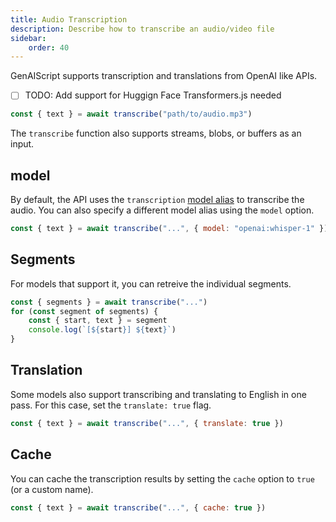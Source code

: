 ```yaml
---
title: Audio Transcription
description: Describe how to transcribe an audio/video file
sidebar:
    order: 40
---
```


GenAIScript supports transcription and translations from OpenAI like APIs.

- [ ] TODO: Add support for Huggign Face Transformers.js needed

```js "transcribe"
const { text } = await transcribe("path/to/audio.mp3")
```

The `transcribe` function also supports streams, blobs, or buffers as an input.

## model

By default, the API uses the `transcription` [model alias](/genaiscript/reference/model-aliases) to transcribe the audio.
You can also specify a different model alias using the `model` option.

```js "openai:whisper-1"
const { text } = await transcribe("...", { model: "openai:whisper-1" })
```

## Segments

For models that support it, you can retreive the individual segments.

```js "{ segments }"
const { segments } = await transcribe("...")
for (const segment of segments) {
    const { start, text } = segment
    console.log(`[${start}] ${text}`)
}
```

## Translation

Some models also support transcribing and translating to English in one pass. For this case,
set the `translate: true` flag.

```js "translate: true"
const { text } = await transcribe("...", { translate: true })
```

## Cache

You can cache the transcription results by setting the `cache` option to `true` (or a custom name).

```js "cache: true"
const { text } = await transcribe("...", { cache: true })
```
